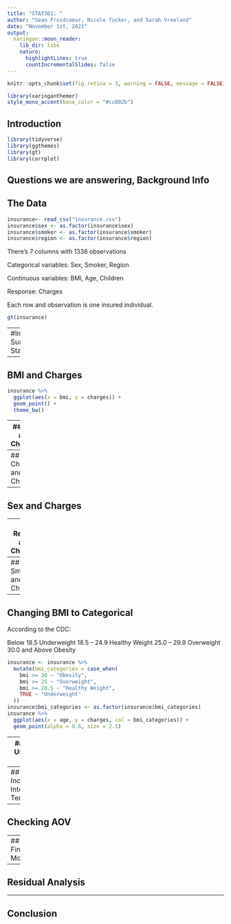 ```yaml
---
title: "STAT361: "
author: "Sean Froidcoeur, Nicole Tucker, and Sarah Vreeland"
date: "November 1st, 2021"
output:
  xaringan::moon_reader:
    lib_dir: libs
    nature:
      highlightLines: true
      countIncrementalSlides: false
---
```


```r
knitr::opts_chunk$set(fig.retina = 3, warning = FALSE, message = FALSE)
```

```r
library(xaringanthemer)
style_mono_accent(base_color = "#cc002b")
```

## Introduction

```r
library(tidyverse)
library(ggthemes)
library(gt)
library(corrplot)
```

Questions we are answering, Background Info
---

## The Data

```r
insurance<- read_csv("insurance.csv")
insurance$sex <- as.factor(insurance$sex)
insurance$smoker <- as.factor(insurance$smoker)
insurance$region <- as.factor(insurance$region)
```

There's 7 columns with 1338 observations

Categorical variables: Sex, Smoker, Region

Continuous variables: BMI, Age, Children

Response: Charges

Each row and observation is one insured individual.

```r
gt(insurance)
```

---
#Important Summary Statistics 




---

## BMI and Charges

```r
insurance %>%
  ggplot(aes(x = bmi, y = charges)) +
  geom_point() +
  theme_bw()
```


---
## Age and Charges 


---
## Children and Charges



---
## Sex and Charges 


---
## Region and Charges


---
## Smoker and Charges


---
## Changing BMI to Categorical

According to the CDC:

Below 18.5	Underweight
18.5 – 24.9	Healthy Weight
25.0 – 29.9	Overweight
30.0 and Above	Obesity

```r
insurance <- insurance %>%
  mutate(bmi_categories = case_when(
    bmi >= 30 ~ "Obesity",
    bmi >= 25 ~ "Overweight",
    bmi >= 18.5 ~ "Healthy Weight",
    TRUE ~ "Underweight"
  ))
insurance$bmi_categories <- as.factor(insurance$bmi_categories)
insurance %>%
  ggplot(aes(x = age, y = charges, col = bmi_categories)) +
  geom_point(alpha = 0.6, size = 2.5)
```
---
## Models Using Step AIC



---
## Incorporating Interaction Terms


---
## Checking AOV

---
## Final Model

---

## Residual Analysis


---
## Conclusion